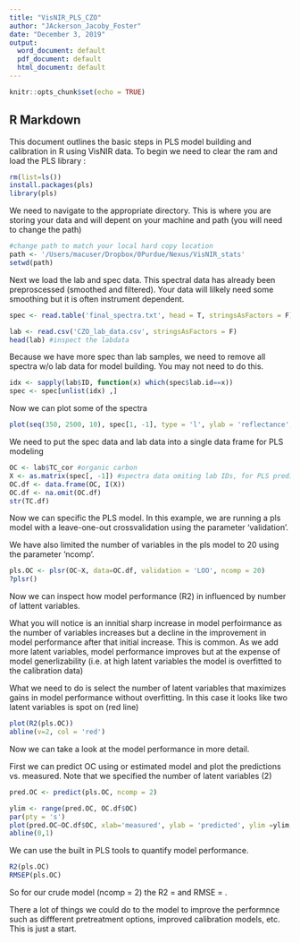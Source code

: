 ```yaml
---
title: "VisNIR_PLS_CZO"
author: "JAckerson_Jacoby_Foster"
date: "December 3, 2019"
output:
  word_document: default
  pdf_document: default
  html_document: default
---
```


```r
knitr::opts_chunk$set(echo = TRUE)
```

## R Markdown

This document outlines the basic steps in PLS model building and calibration in R using VisNIR data. 
To begin we need to clear the ram and load the PLS library :
```r
rm(list=ls())
install.packages(pls)
library(pls)
```

We need to navigate to the appropriate directory.  This is where you are storing your data and will depent on your machine and path (you will need to change the path)

```r
#change path to match your local hard copy location
path <- '/Users/macuser/Dropbox/0Purdue/Nexus/VisNIR_stats'
setwd(path)
```

Next we load the lab and spec data.  This spectral data has already been preproscessed (smoothed and filtered). Your data will lilkely need some smoothing but it is often instrument dependent.  

```r
spec <- read.table('final_spectra.txt', head = T, stringsAsFactors = F)

lab <- read.csv('CZO_lab_data.csv', stringsAsFactors = F)
head(lab) #inspect the labdata
```

Because we have more spec than lab samples, we need to remove all spectra w/o lab data for model building.
You may not need to do this.
```r
idx <- sapply(lab$ID, function(x) which(spec$lab.id==x))
spec <- spec[unlist(idx) ,]
```

Now we can plot some of the spectra
```r
plot(seq(350, 2500, 10), spec[1, -1], type = 'l', ylab = 'reflectance', xlab = ' wavelength [nm]')
```

We need to put the spec data and lab data into a single data frame for PLS modeling
```r
OC <- lab$TC_cor #organic carbon
X <- as.matrix(spec[, -1]) #spectra data omiting lab IDs, for PLS predictor variables need to be in a single matrix object
OC.df <- data.frame(OC, I(X))
OC.df <- na.omit(OC.df)
str(TC.df)
```

Now we can specific the PLS model.  In this example, we are running a pls model with a leave-one-out crossvalidation using the parameter 'validation'.

We have also limited the number of variables in the pls model to 20 using the parameter 'ncomp'. 
```r
pls.OC <- plsr(OC~X, data=OC.df, validation = 'LOO', ncomp = 20)
?plsr()
```

Now we can inspect how model performance (R2) in influenced by number of lattent variables.

What you will notice is an innitial sharp increase in model perfoirmance as the number of variables increases but a decline in the improvement in model performance after that initial increase.  This is common. As we add more latent variables, model performance improves but at the expense of model generlizability (i.e. at high latent variables the model is overfitted to the calibration data)  

What we need to do is select the number of latent variables that maximizes gains in model performance without overfitting.  In this case it looks like two latent variables is spot on (red line)  
```r
plot(R2(pls.OC))
abline(v=2, col = 'red')
```

Now we can take a look at the model performance in more detail.  

First we can predict OC using or estimated model and plot the predictions vs. measured.  Note that we specified the number of latent variables (2)
```r
pred.OC <- predict(pls.OC, ncomp = 2)

ylim <- range(pred.OC, OC.df$OC)
par(pty = 's')
plot(pred.OC~OC.df$OC, xlab='measured', ylab = 'predicted', ylim =ylim, xlim = ylim)
abline(0,1)
```

We can use the built in PLS tools to quantify model performance.
```r
R2(pls.OC)
RMSEP(pls.OC)
```

So for our crude model (ncomp = 2) the R2 =  and RMSE =   .  

There a lot of things we could do to the model to improve the performnce such as diffferent pretreatment options, improved calibration models, etc. This is just a start.
















